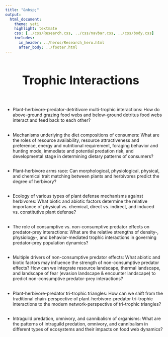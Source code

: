 ```yaml
---
title: "&nbsp;"
output:
  html_document:
    theme: yeti
    highlight: textmate
    css: [../css/Research.css, ../css/navbar.css, ../css/body.css]
    includes:
      in_header: ../heros/Research_hero.html
      after_body: ../footer.html
---
```


<style>
h1 {text-align: center !important; 
   font-weight: bold !important; 
   font-size: 38px !important;
   line-height: 1.5em;}
   
h2 {font-weight: bold !important;} 
   
.External_link{
  border-radius: 5px;
  border: none;
  text-align: center;
  text-decoration: none;
  display: inline-block;
  width: 60px;
}

#trophic-interactions {
 width: 115%; margin-left: -50px;
}

</style>

# Trophic Interactions

<br>

*	Plant-herbivore-predator-detritivore multi-trophic interactions: How do above-ground grazing food webs and below-ground detritus food webs interact and feed back to each other?

<div style="height: 0.1em;"></div>

*	Mechanisms underlying the diet compositions of consumers: What are the roles of resource availability, resource attractiveness and preference, energy and nutritional requirement, foraging behavior and hunting mode, immediate and potential predation risk, and developmental stage in determining dietary patterns of consumers?

<div style="height: 0.1em;"></div>

*	Plant-herbivore arms race: Can morphological, physiological, physical, and chemical trait matching between plants and herbivores predict the degree of herbivory?

<div style="height: 0.1em;"></div>

* Ecology of various types of plant defense mechanisms against herbivores: What biotic and abiotic factors determine the relative importance of physical vs. chemical, direct vs. indirect, and induced vs. constitutive plant defense? 

<div style="height: 0.1em;"></div>

*	The role of consumptive vs. non-consumptive predator effects on predator-prey interactions: What are the relative strengths of density-, physiology-, and behavior-mediated trophic interactions in governing predator-prey population dynamics?

<div style="height: 0.1em;"></div>

*	Multiple drivers of non-consumptive predator effects: What abiotic and biotic factors may influence the strength of non-consumptive predator effects? How can we integrate resource landscape, thermal landscape, and landscape of fear (evasion landscape & encounter landscape) to predict non-consumptive predator-prey interactions?

<div style="height: 0.1em;"></div>

* Plant-herbivore-predator tri-trophic triangles: How can we shift from the traditional chain-perspective of plant-herbivore-predator tri-trophic interactions to the modern network-perspective of tri-trophic triangles?

<div style="height: 0.1em;"></div>

*	Intraguild predation, omnivory, and cannibalism of organisms: What are the patterns of intraguild predation, omnivory, and cannibalism in different types of ecosystems and their impacts on food web dynamics?








